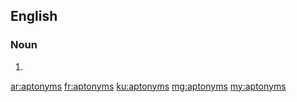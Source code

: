 ==English==

===Noun===
{{head|en|plural}}

# {{plural of|aptonym|lang=en}}

[[ar:aptonyms]]
[[fr:aptonyms]]
[[ku:aptonyms]]
[[mg:aptonyms]]
[[my:aptonyms]]